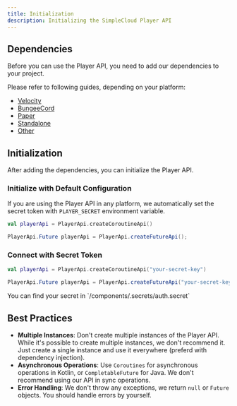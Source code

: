```yaml
---
title: Initialization
description: Initializing the SimpleCloud Player API
---
```


## Dependencies

Before you can use the Player API, you need to add our dependencies to your project.

Please refer to following guides, depending on your platform:

- [Velocity](/developers/getting-started/velocity)
- [BungeeCord](/developers/getting-started/bungeecord)
- [Paper](/developers/getting-started/paper)
- [Standalone](/developers/getting-started/standalone)
- [Other](/developers/getting-started/other)

## Initialization

After adding the dependencies, you can initialize the Player API.

### Initialize with Default Configuration

If you are using the Player API in any platform, we automatically set the secret token with `PLAYER_SECRET` environment variable.

```kotlin tab="Kotlin"
val playerApi = PlayerApi.createCoroutineApi()
```

```java tab="Java"
PlayerApi.Future playerApi = PlayerApi.createFutureApi();
```

### Connect with Secret Token

```kotlin tab="Kotlin"
val playerApi = PlayerApi.createCoroutineApi("your-secret-key")
```

```java tab="Java"
PlayerApi.Future playerApi = PlayerApi.createFutureApi("your-secret-key");
```

<Callout>
    You can find your secret in `<installation-dir>/components/.secrets/auth.secret`
</Callout>

## Best Practices

- **Multiple Instances**: Don't create multiple instances of the Player API. While it's possible to create multiple instances, we don't recommend it. Just create a single instance and use it everywhere (preferd with dependency injection).
- **Asynchronous Operations**: Use `Coroutines` for asynchronous operations in Kotlin, or `CompletableFuture` for Java. We don't recommend using our API in sync operations.
- **Error Handling**: We don't throw any exceptions, we return `null` or `Future` objects. You should handle errors by yourself.

